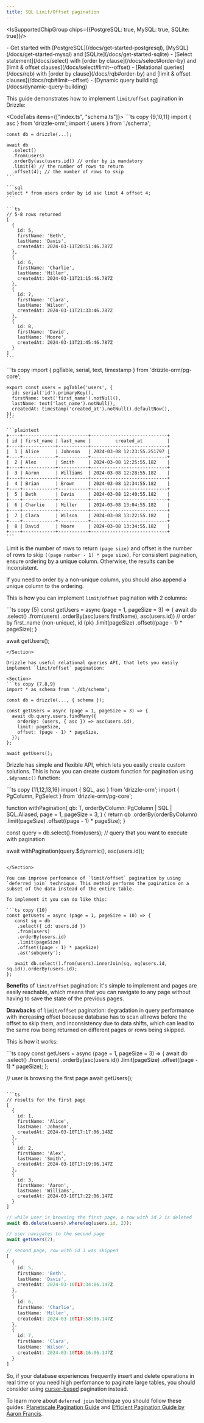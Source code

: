 ```yaml
---
title: SQL Limit/Offset pagination
---
```



<IsSupportedChipGroup chips={{PostgreSQL: true, MySQL: true, SQLite: true}}/>

<Prerequisites>
- Get started with [PostgreSQL](/docs/get-started-postgresql), [MySQL](/docs/get-started-mysql) and [SQLite](/docs/get-started-sqlite)
- [Select statement](/docs/select) with [order by clause](/docs/select#order-by) and [limit & offset clauses](/docs/select#limit--offset)
- [Relational queries](/docs/rqb) with [order by clause](/docs/rqb#order-by) and [limit & offset clauses](/docs/rqb#limit--offset)
- [Dynamic query building](/docs/dynamic-query-building)
</Prerequisites>

This guide demonstrates how to implement `limit/offset` pagination in Drizzle:

<CodeTabs items={["index.ts", "schema.ts"]}>
  <CodeTab>
    ```ts copy {9,10,11}
    import { asc } from 'drizzle-orm';
    import { users } from './schema';

    const db = drizzle(...);

    await db
      .select()
      .from(users)
      .orderBy(asc(users.id)) // order by is mandatory
      .limit(4) // the number of rows to return
      .offset(4); // the number of rows to skip
    ```

    ```sql
    select * from users order by id asc limit 4 offset 4;
    ```

    ```ts
    // 5-8 rows returned
    [
      {
        id: 5,
        firstName: 'Beth',
        lastName: 'Davis',
        createdAt: 2024-03-11T20:51:46.787Z
      },
      {
        id: 6,
        firstName: 'Charlie',
        lastName: 'Miller',
        createdAt: 2024-03-11T21:15:46.787Z
      },
      {
        id: 7,
        firstName: 'Clara',
        lastName: 'Wilson',
        createdAt: 2024-03-11T21:33:46.787Z
      },
      {
        id: 8,
        firstName: 'David',
        lastName: 'Moore',
        createdAt: 2024-03-11T21:45:46.787Z
      }
    ]
    ```
  </CodeTab>
  <CodeTab>
    ```ts copy
    import { pgTable, serial, text, timestamp } from 'drizzle-orm/pg-core';

    export const users = pgTable('users', {
      id: serial('id').primaryKey(),
      firstName: text('first_name').notNull(),
      lastName: text('last_name').notNull(),
      createdAt: timestamp('created_at').notNull().defaultNow(),
    });
    ```

    ```plaintext
    +----+------------+-----------+----------------------------+
    | id | first_name | last_name |         created_at         |
    +----+------------+-----------+----------------------------+
    |  1 | Alice      | Johnson   | 2024-03-08 12:23:55.251797 |
    +----+------------+-----------+----------------------------+
    |  2 | Alex       | Smith     | 2024-03-08 12:25:55.182    |
    +----+------------+-----------+----------------------------+
    |  3 | Aaron      | Williams  | 2024-03-08 12:28:55.182    |
    +----+------------+-----------+----------------------------+
    |  4 | Brian      | Brown     | 2024-03-08 12:34:55.182    |
    +----+------------+-----------+----------------------------+
    |  5 | Beth       | Davis     | 2024-03-08 12:40:55.182    |
    +----+------------+-----------+----------------------------+
    |  6 | Charlie    | Miller    | 2024-03-08 13:04:55.182    |
    +----+------------+-----------+----------------------------+
    |  7 | Clara      | Wilson    | 2024-03-08 13:22:55.182    |
    +----+------------+-----------+----------------------------+
    |  8 | David      | Moore     | 2024-03-08 13:34:55.182    |
    +----+------------+-----------+----------------------------+
    ```
  </CodeTab>
</CodeTabs>

Limit is the number of rows to return `(page size)` and offset is the number of rows to skip `((page number - 1) * page size)`. 
For consistent pagination, ensure ordering by a unique column. Otherwise, the results can be inconsistent.

If you need to order by a non-unique column, you should also append a unique column to the ordering.

This is how you can implement `limit/offset` pagination with 2 columns:

<Section>
```ts copy {5}
const getUsers = async (page = 1, pageSize = 3) => {
  await db
    .select()
    .from(users)
    .orderBy(asc(users.firstName), asc(users.id)) // order by first_name (non-unique), id (pk)
    .limit(pageSize) 
    .offset((page - 1) * pageSize);
}

await getUsers();
```
</Section>

Drizzle has useful relational queries API, that lets you easily implement `limit/offset` pagination:

<Section>
```ts copy {7,8,9}
import * as schema from './db/schema';

const db = drizzle(..., { schema });

const getUsers = async (page = 1, pageSize = 3) => {
  await db.query.users.findMany({
    orderBy: (users, { asc }) => asc(users.id),
    limit: pageSize,
    offset: (page - 1) * pageSize,
  });
};

await getUsers();
```
</Section>

Drizzle has simple and flexible API, which lets you easily create custom solutions. This is how you can create custom function for pagination using `.$dynamic()` function:

<Section>
```ts copy {11,12,13,16}
import { SQL, asc } from 'drizzle-orm';
import { PgColumn, PgSelect } from 'drizzle-orm/pg-core';

function withPagination<T extends PgSelect>(
  qb: T,
  orderByColumn: PgColumn | SQL | SQL.Aliased,
  page = 1,
  pageSize = 3,
) {
  return qb
    .orderBy(orderByColumn)
    .limit(pageSize)
    .offset((page - 1) * pageSize);
}

const query = db.select().from(users); // query that you want to execute with pagination

await withPagination(query.$dynamic(), asc(users.id));
```

</Section>

You can improve perfomance of `limit/offset` pagination by using `deferred join` technique. This method performs the pagination on a subset of the data instead of the entire table.

To implement it you can do like this:

```ts copy {10}
const getUsets = async (page = 1, pageSize = 10) => {
   const sq = db
    .select({ id: users.id })
    .from(users)
    .orderBy(users.id)
    .limit(pageSize)
    .offset((page - 1) * pageSize)
    .as('subquery');

   await db.select().from(users).innerJoin(sq, eq(users.id, sq.id)).orderBy(users.id);
};
```

**Benefits** of `limit/offset` pagination: it's simple to implement and pages are easily reachable, which means that you can navigate to any page without having to save the state of the previous pages.

**Drawbacks** of `limit/offset` pagination: degradation in query performance with increasing offset because database has to scan all rows before the offset to skip them, and inconsistency due to data shifts, which can lead to the same row being returned on different pages or rows being skipped.

This is how it works:

<Section>
```ts copy
const getUsers = async (page = 1, pageSize = 3) => {
  await db
    .select()
    .from(users)
    .orderBy(asc(users.id))
    .limit(pageSize)
    .offset((page - 1) * pageSize);
};

// user is browsing the first page
await getUsers();
```

```ts
// results for the first page
[
  {
    id: 1,
    firstName: 'Alice',
    lastName: 'Johnson',
    createdAt: 2024-03-10T17:17:06.148Z
  },
  {
    id: 2,
    firstName: 'Alex',
    lastName: 'Smith',
    createdAt: 2024-03-10T17:19:06.147Z
  },
  {
    id: 3,
    firstName: 'Aaron',
    lastName: 'Williams',
    createdAt: 2024-03-10T17:22:06.147Z
  }
]
```

```ts
// while user is browsing the first page, a row with id 2 is deleted
await db.delete(users).where(eq(users.id, 2));

// user navigates to the second page
await getUsers(2);
```

```ts
// second page, row with id 3 was skipped
[
  {
    id: 5,
    firstName: 'Beth',
    lastName: 'Davis',
    createdAt: 2024-03-10T17:34:06.147Z
  },
  {
    id: 6,
    firstName: 'Charlie',
    lastName: 'Miller',
    createdAt: 2024-03-10T17:58:06.147Z
  },
  {
    id: 7,
    firstName: 'Clara',
    lastName: 'Wilson',
    createdAt: 2024-03-10T18:16:06.147Z
  }
]
```
</Section>

So, if your database experiences frequently insert and delete operations in real time or you need high perfomance to paginate large tables, you should consider using [cursor-based](/learn/guides/queries/cursor-based-pagination) pagination instead.

To learn more about `deferred join` technique you should follow these guides: [Planetscale Pagination Guide](https://planetscale.com/blog/mysql-pagination) and [Efficient Pagination Guide by Aaron Francis](https://aaronfrancis.com/2022/efficient-pagination-using-deferred-joins).
